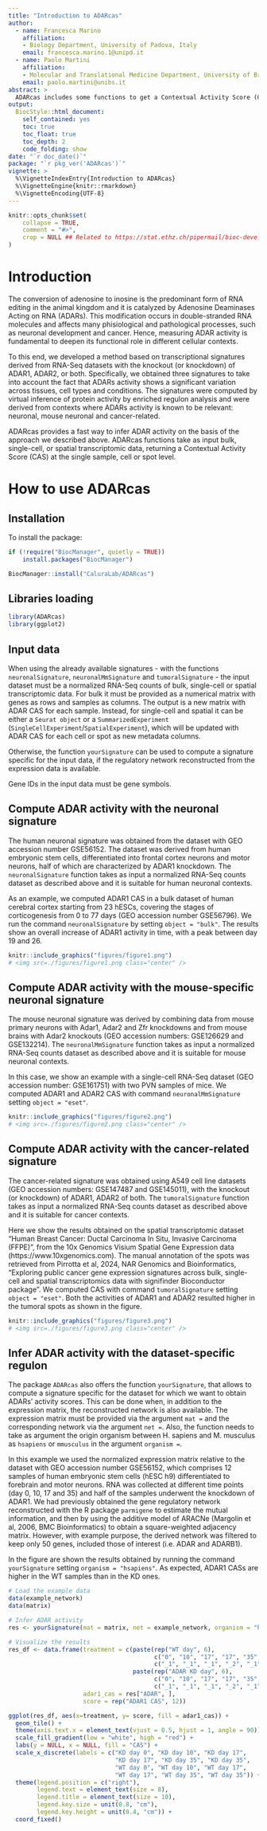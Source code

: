 ```yaml
---
title: "Introduction to ADARcas"
author: 
  - name: Francesca Marino
    affiliation:
    - Biology Department, University of Padova, Italy
    email: francesca.marino.1@unipd.it
  - name: Paolo Martini
    affiliation:
    - Molecular and Translational Medicine Department, University of Brescia, Italy
    email: paolo.martini@unibs.it
abstract: > 
  ADARcas includes some functions to get a Contextual Activity Score (CAS) of ADAR proteins. This can be done with just a normalized count expression matrix by using the already available signatures, specific for different biological contexts. Otherwise, if the reconstructed regulatory network of your dataset is available, you can compute your own regulon and use it to infer the protein activity.
output: 
  BiocStyle::html_document:
    self_contained: yes
    toc: true
    toc_float: true
    toc_depth: 2
    code_folding: show
date: "`r doc_date()`"
package: "`r pkg_ver('ADARcas')`"
vignette: >
  %\VignetteIndexEntry{Introduction to ADARcas}
  %\VignetteEngine{knitr::rmarkdown}
  %\VignetteEncoding{UTF-8}  
---
```


```r
knitr::opts_chunk$set(
    collapse = TRUE,
    comment = "#>",
    crop = NULL ## Related to https://stat.ethz.ch/pipermail/bioc-devel/2020-April/016656.html
)
```


# Introduction

The conversion of adenosine to inosine is the predominant form of RNA editing in the animal kingdom and it is catalyzed by Adenosine Deaminases Acting on RNA (ADARs). This modification occurs in double-stranded RNA molecules and affects many phisiological and pathological processes, such as neuronal development and cancer. Hence, measuring ADAR activity is fundamental to deepen its functional role in different cellular contexts.

To this end, we developed a method based on transcriptional signatures derived from RNA-Seq datasets with the knockout (or knockdown) of ADAR1, ADAR2, or both. 
Specifically, we obtained three signatures to take into account the fact that ADARs activity shows a significant variation across tissues, cell types and conditions. The signatures were computed by virtual inference of protein activity by enriched regulon analysis and were derived from contexts where ADARs activity is known to be relevant: neuronal, mouse neuronal and cancer-related.

ADARcas provides a fast way to infer ADAR activity on the basis of the approach we described above. ADARcas functions take as input bulk, single-cell, or spatial transcriptomic data, returning a Contextual Activity Score (CAS) at the single sample, cell or spot level. 


# How to use ADARcas

## Installation

To install the package:

```r
if (!require("BiocManager", quietly = TRUE))
    install.packages("BiocManager")

BiocManager::install("CaluraLab/ADARcas")
```

## Libraries loading

```r
library(ADARcas)
library(ggplot2)
```

## Input data

When using the already available signatures - with the functions `neuronalSignature`, `neuronalMmSignature` and `tumoralSignature` - the input dataset must be a normalized RNA-Seq counts of bulk, single-cell or spatial transcriptomic data.
For bulk it must be provided as a numerical matrix with genes as rows and samples as columns. The output is a new matrix with ADAR CAS for each sample. Instead, for single-cell and spatial it can be either a `Seurat object` or a `SummarizedExperiment` (`SingleCellExperiment`/`SpatialExperiment`), which will be updated with ADAR CAS for each cell or spot as new metadata columns.

Otherwise, the function `yourSignature` can be used to compute a signature specific for the input data, if the regulatory network reconstructed from the expression data is available.

Gene IDs in the input data must be gene symbols. 

## Compute ADAR activity with the neuronal signature

The human neuronal signature was obtained from the dataset with GEO accession number GSE56152. The dataset was derived from human embryonic stem cells, differentiated into frontal cortex neurons and motor neurons, half of which are characterized by ADAR1 knockdown.
The `neuronalSignature` function takes as input a normalized RNA-Seq counts dataset as described above and it is suitable for human neuronal contexts.

As an example, we computed ADAR1 CAS in a bulk dataset of human cerebral cortex starting from 23 hESCs, covering the stages of corticogenesis from 0 to 77 days (GEO accession number GSE56796). We run the command `neuronalSignature` by setting `object = "bulk"`. The results show an overall increase of ADAR1 activity in time, with a peak between day 19 and 26.

```r
knitr::include_graphics("figures/figure1.png")
# <img src=./figures/figure1.png class="center" />
```

## Compute ADAR activity with the mouse-specific neuronal signature

The mouse neuronal signature was derived by combining data from mouse primary neurons with Adar1, Adar2 and Zfr knockdowns and from mouse brains with Adar2 knockouts (GEO accession numbers: GSE126629 and GSE132214). The `neuronalMmSignature` function takes as input a normalized RNA-Seq counts dataset as described above and it is suitable for mouse neuronal contexts.

In this case, we show an example with a single-cell RNA-Seq dataset (GEO accession number: GSE161751) with two PVN samples of mice. We computed ADAR1 and ADAR2 CAS with command `neuronalMmSignature` setting `object = "eset"`. 

```r
knitr::include_graphics("figures/figure2.png")
# <img src=./figures/figure2.png class="center" />
```

## Compute ADAR activity with the cancer-related signature

The cancer-related signature was obtained using A549 cell line datasets (GEO accession numbers: GSE147487 and GSE145011), with the knockout (or knockdown) of ADAR1, ADAR2 of both.
The `tumoralSignature` function takes as input a normalized RNA-Seq counts dataset as described above and it is suitable for cancer contexts.

Here we show the results obtained on the spatial transcriptomic dataset “Human Breast Cancer: Ductal Carcinoma In Situ, Invasive Carcinoma (FFPE)”, from the 10x Genomics Visium Spatial Gene Expression data (https://www.10xgenomics.com). The manual annotation of the spots was retrieved from Pirrotta et al, 2024, NAR Genomics and Bioinformatics, "Exploring public cancer gene expression signatures across bulk, single-cell and spatial transcriptomics data with signifinder Bioconductor package". We computed CAS with command `tumoralSignature` setting `object = "eset"`. Both the activities of ADAR1 and ADAR2 resulted higher in the tumoral spots as shown in the figure.

```r
knitr::include_graphics("figures/figure3.png")
# <img src=./figures/figure3.png class="center" />
```

## Infer ADAR activity with the dataset-specific regulon

The package `ADARcas` also offers the function `yourSignature`, that allows to compute a signature specific for the dataset for which we want to obtain ADARs' activity scores. This can be done when, in addition to the expression matrix, the reconstructed network is also available. The expression matrix must be provided via the argument `mat =` and the corresponding network via the argument `net =`. Also, the function needs to take as argument the origin organism between H. sapiens and M. musculus as `hsapiens` or `mmusculus` in the argument `organism =`.

In this example we used the normalized expression matrix relative to the dataset with GEO accession number GSE56152, which comprises 12 samples of human embryonic stem cells (hESC h9) differentiated to forebrain and motor neurons. RNA was collected at different time points (day 0, 10, 17 and 35) and half of the samples underwent the knockdown of ADAR1. We had previously obtained the gene regulatory network reconstructed with the R package `parmigene` to estimate the mutual information, and then by using the additive model of ARACNe (Margolin et al, 2006, BMC Bioinformatics) to obtain a square-weighted adjacency matrix. However, with example purpose, the derived network was filtered to keep only 50 genes, included those of interest (i.e. ADAR and ADARB1). 

In the figure are shown the results obtained by running the command `yourSignature` setting `organism = "hsapiens"`. As expected, ADAR1 CASs are higher in the WT samples than in the KD ones. 

```r
# Load the example data
data(example_network)
data(matrix)

# Infer ADAR activity
res <- yourSignature(mat = matrix, net = example_network, organism = "hsapiens")

# Visualize the results
res_df <- data.frame(treatment = c(paste(rep("WT day", 6), 
                                         c("0", "10", "17", "17", "35", "35"),
                                         c("_1", "_1", "_1", "_2", "_1", "_2")), 
                                   paste(rep("ADAR KD day", 6), 
                                         c("0", "10", "17", "17", "35", "35"),
                                         c("_1", "_1", "_1", "_2", "_1", "_2"))),
                     adar1_cas = res["ADAR", ],
                     score = rep("ADAR1 CAS", 12))

ggplot(res_df, aes(x=treatment, y= score, fill = adar1_cas)) +
  geom_tile() +
  theme(axis.text.x = element_text(vjust = 0.5, hjust = 1, angle = 90)) +
  scale_fill_gradient(low = "white", high = "red") +
  labs(y = NULL, x = NULL, fill = "CAS") +
  scale_x_discrete(labels = c("KD day 0", "KD day 10", "KD day 17", 
                              "KD day 17", "KD day 35", "KD day 35",
                              "WT day 0", "WT day 10", "WT day 17", 
                              "WT day 17", "WT day 35", "WT day 35")) +
  theme(legend.position = c("right"),
        legend.text = element_text(size = 8), 
        legend.title = element_text(size = 10),
        legend.key.size = unit(0.8, "cm"), 
        legend.key.height = unit(0.4, "cm")) +
  coord_fixed()
```
